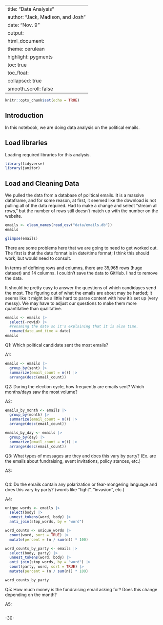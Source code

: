 
---
title: "Data Analysis"
author: "Jack, Madison, and Josh"
date: "Nov. 9"
output:
  html_document:
    theme: cerulean
    highlight: pygments
    toc: true
    toc_float:
      collapsed: true
      smooth_scroll: false
---

```r
knitr::opts_chunk$set(echo = TRUE)
```

## Introduction 

In this notebook, we are doing data analysis on the political emails.

## Load libraries

Loading required libraries for this analysis.

```r
library(tidyverse)
library(janitor)
```

## Load and Cleaning Data

We pulled the data from a database of political emails. It is a massive dataframe, and for some reason, at first, it seemed like the download is not pulling all of the data required. Had to make a change and select "stream all rows," but the number of rows still doesn't match up with the number on the website.

```r
emails <- clean_names(read_csv("data/emails.db"))
emails
```
```r
glimpse(emails)
```
There are some problems here that we are going to need to get worked out. The first is that the date format is in date/time format; I think this should work, but would need to consult.

In terms of defining rows and columns, there are 35,965 rows (huge dataset) and 14 columns. I couldn't save the data to GitHub. I had to remove the data.

It should be pretty easy to answer the questions of which candidayes send the most. The figuring out of what the emails are about may be harded; it seems like it might be a little hard to parse content with how it's set up (very messy). We may have to adjust our questions to make them more quantitative than qualitative.

```r
emails <- emails |> 
  select(-rowid) |> 
  #renaming the date so it's explaining that it is also time.
  rename(date_and_time = date)
emails
```

Q1: Which political candidate sent the most emails?

A1:

```r
emails <- emails |>
  group_by(sent) |>
  summarize(email_count = n()) |>
  arrange(desc(email_count)) 
```

Q2: During the election cycle, how frequently are emails sent? Which months/days saw the most volume?

A2:

```r
emails_by_month <- emails |>
  group_by(month) |>
  summarize(email_count = n()) |>
  arrange(desc(email_count)) 

emails_by_day <- emails |>
  group_by(day) |>
  summarize(email_count = n()) |>
  arrange(desc(email_count)) 
```

Q3: What types of messages are they and does this vary by party? (Ex. are the emails about fundraising, event invitations, policy stances, etc.)

A3:

```r

```

Q4: Do the emails contain any polarization or fear-mongering language and does this vary by party? (words like “fight”, “invasion”, etc.)

A4:

```r
unique_words <- emails |>
  select(body) |>
  unnest_tokens(word, body) |>
  anti_join(stop_words, by = "word")

word_counts <- unique_words |>
  count(word, sort = TRUE) |>
  mutate(percent = (n / sum(n)) * 100)

word_counts_by_party <- emails |>
  select(body, party) |>
  unnest_tokens(word, body) |>
  anti_join(stop_words, by = "word") |>
  count(party, word, sort = TRUE) |>
  mutate(percent = (n / sum(n)) * 100)

word_counts_by_party
```

Q5: How much money is the fundraising email asking for? Does this change depending on the month?

A5:

```r

```
-30-